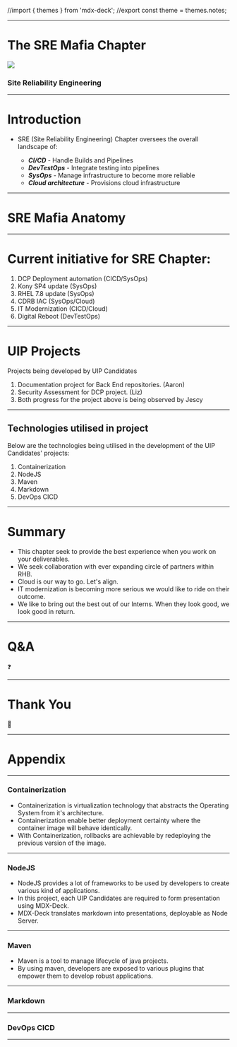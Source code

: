 //import { themes } from 'mdx-deck';
//export const theme = themes.notes;

---

# The SRE Mafia Chapter

<Image src="https://public-media.si-cdn.com/filer/7b/ba/7bba298e-7e2e-44f0-adb9-b47dfdc1e240/p05m69vt.jpg"/>

### Site Reliability Engineering

---

# Introduction

- SRE (Site Reliability Engineering) Chapter oversees the overall landscape of:

    - ***CI/CD*** - Handle Builds and Pipelines
    - ***DevTestOps*** - Integrate testing into pipelines
    - ***SysOps*** - Manage infrastructure to become more reliable
    - ***Cloud architecture*** - Provisions cloud infrastructure

---

# SRE Mafia Anatomy

<Orgchart src="
[Dato Khairussaleh]->[Rohan]
[Rohan]->[Dev Raaj]
[Dev Raaj]->[Ir Amir Hamzah]
[Ir Amir Hamzah]->[Fab]
[Fab|CI/CD]
[Hamizah|DevTestOps]
[Fahmi|Intern]
[Sre|Intern]
[Fab]->[Hamizah]
[Hamizah]->[Fahmi]
[Hamizah]->[Sre]
[Fab]->[Nareen|SysOps]
[Fab]->[Azmy|SysOps]
[Fab]->[Alif|Cloud Architect]
[Fab]->[Iqbal|DevTestOps]
[Fab]->[Aqilah|CI/CD]
[Fab]->[Liz|Intern]
[Fab]--[Aaron|Intern]
[Fab]--[Jescy|Intern]"
/>

---

# Current initiative for SRE Chapter:
1. DCP Deployment automation (CICD/SysOps)
1. Kony SP4 update (SysOps)
1. RHEL 7.8 update (SysOps)
1. CDRB IAC (SysOps/Cloud)
1. IT Modernization (CICD/Cloud)
1. Digital Reboot (DevTestOps)

---

# UIP Projects

Projects being developed by UIP Candidates
1. Documentation project for Back End repositories. (Aaron)
1. Security Assessment for DCP project. (Liz)
1. Both progress for the project above is being observed by Jescy

---

## Technologies utilised in project

Below are the technologies being utilised in the development of the UIP Candidates' projects:
1. Containerization
1. NodeJS
1. Maven
1. Markdown
1. DevOps CICD

---

# Summary
* This chapter seek to provide the best experience when you work on your deliverables.
* We seek collaboration with ever expanding circle of partners within RHB.
* Cloud is our way to go. Let's align.
* IT modernization is becoming more serious we would like to ride on their outcome.
* We like to bring out the best out of our Interns. When they look good, we look good in return.

---

# Q&A
:question:

---

# Thank You
:bow:

---

# Appendix

---

### Containerization

- Containerization is virtualization technology that abstracts the Operating System from it's architecture.
- Containerization enable better deployment certainty where the container image will behave identically.
- With Containerization, rollbacks are achievable by redeploying the previous version of the image.

---

### NodeJS

- NodeJS provides a lot of frameworks to be used by developers to create various kind of applications.
- In this project, each UIP Candidates are required to form presentation using MDX-Deck.
- MDX-Deck translates markdown into presentations, deployable as Node Server.

---

### Maven

- Maven is a tool to manage lifecycle of java projects.
- By using maven, developers are exposed to various plugins that empower them to develop robust applications.


---

### Markdown

---

### DevOps CICD

---
